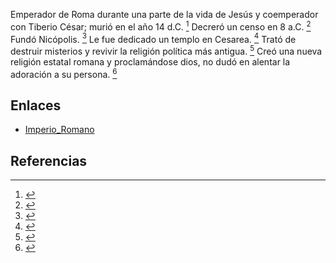 Emperador de Roma durante una parte de la vida de Jesús y coemperador con Tiberio César; murió en el año 14 d.C. <ref>{{lib|LU|136|2|8}}</ref> Decreró un censo en 8 a.C. <ref>{{lib|LU|122|7|1}}</ref> Fundó Nicópolis. <ref>{{lib|LU|133|2|5}}</ref> Le fue dedicado un templo en Cesarea. <ref>{{lib|LU|130|2|1}}</ref> Trató de destruir misterios y revivir la religión política más antigua. <ref>{{lib|LU|98|3|6-8}}</ref> Creó una nueva religión estatal romana y proclamándose dios, no dudó en alentar la adoración a su persona. <ref>{{lib|LU|98|3|7-8}}</ref> 

== Enlaces ==

* [[Imperio_Romano]]


== Referencias ==
<references />

